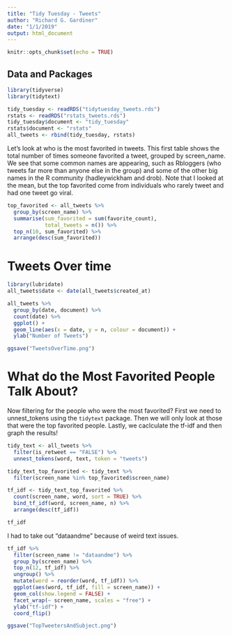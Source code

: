 ```yaml
---
title: "Tidy Tuesday - Tweets"
author: "Richard G. Gardiner"
date: "1/1/2019"
output: html_document
---
```


```r
knitr::opts_chunk$set(echo = TRUE)
```

## Data and Packages

```r
library(tidyverse)
library(tidytext)
```

```r
tidy_tuesday <- readRDS("tidytuesday_tweets.rds")
rstats <- readRDS("rstats_tweets.rds")
tidy_tuesday$document <- "tidy_tuesday"
rstats$document <- "rstats"
all_tweets <- rbind(tidy_tuesday, rstats)
```

Let's look at who is the most favorited in tweets.  This first table shows the total number of times someone favorited a tweet, grouped by screen_name.  We see that some common names are appearing, such as Rbloggers (who tweets far more than anyone else in the group) and some of the other big names in the R community (hadleywickham and drob).  Note that I looked at the mean, but the top favorited come from individuals who rarely tweet and had one tweet go viral.
```r
top_favorited <- all_tweets %>%
  group_by(screen_name) %>%
  summarise(sum_favorited = sum(favorite_count),
            total_tweets = n()) %>%
  top_n(10, sum_favorited) %>%
  arrange(desc(sum_favorited))
```

# Tweets Over time

```r
library(lubridate)
all_tweets$date <- date(all_tweets$created_at)

all_tweets %>%
  group_by(date, document) %>%
  count(date) %>%
  ggplot() +
  geom_line(aes(x = date, y = n, colour = document)) +
  ylab("Number of Tweets")

ggsave("TweetsOverTime.png")
```

# What do the Most Favorited People Talk About?

Now filtering for the people who were the most favorited?  First we need to unnest_tokens using the `tidytext` package.  Then we will only look at those that were the top favorited people.  Lastly, we caclculate the tf-idf and then graph the results!
```r
tidy_text <- all_tweets %>%
  filter(is_retweet == "FALSE") %>%
  unnest_tokens(word, text, token = "tweets") 

tidy_text_top_favorited <- tidy_text %>%
  filter(screen_name %in% top_favorited$screen_name) 

tf_idf <- tidy_text_top_favorited %>%
  count(screen_name, word, sort = TRUE) %>%
  bind_tf_idf(word, screen_name, n) %>%
  arrange(desc(tf_idf))

tf_idf
```

I had to take out "dataandme" because of weird text issues.
```r
tf_idf %>%
  filter(screen_name != "dataandme") %>%
  group_by(screen_name) %>%
  top_n(12, tf_idf) %>%
  ungroup() %>%
  mutate(word = reorder(word, tf_idf)) %>%
  ggplot(aes(word, tf_idf, fill = screen_name)) +
  geom_col(show.legend = FALSE) +
  facet_wrap(~ screen_name, scales = "free") +
  ylab("tf-idf") +
  coord_flip()

ggsave("TopTweetersAndSubject.png")
```


